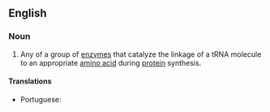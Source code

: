 ==English==

===Noun===
{{wikipedia}}
{{en-noun|head=[[aminoacyl]] [[tRNA]] [[synthetase]]}}

# {{context|enzyme|lang=en}} Any of a group of [[enzyme]]s that catalyze the linkage of a tRNA molecule to an appropriate [[amino acid]] during [[protein]] synthesis.

====Translations====
{{trans-top|any of a group of enzymes that catalyze the linkage of a tRNA molecule to an appropriate amino acid during protein synthesis}}
* Portuguese: {{t|pt|aminoacil-tRNA sintetase|f}}
{{trans-mid}}
{{trans-bottom}}